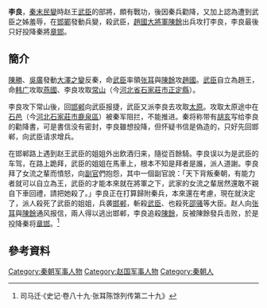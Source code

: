 '''李良'''，[[秦末民變|秦末民變]]時赵王[[武臣|武臣]]的部將，頗有戰功，後因秦兵勸降，又加上認為遭到武臣之姊羞辱，在[[邯鄲|邯鄲]]發動兵變，殺武臣，[[趙國|趙國]][[大將軍_(東亞)|大將軍]][[陳餘|陳餘]]出兵攻打李良，李良最後只好投降秦將[[章邯|章邯]]。

==簡介==
[[陳勝|陳勝]]、[[吳廣|吳廣]]發動[[大澤之變|大澤之變]]反秦，命[[武臣|武臣]]率領[[张耳|张耳]]與[[陳餘|陳餘]]攻[[趙國|趙國]]。[[武臣|武臣]]自立為趙王，命[[韩广|韩广]]攻取[[燕國|燕國]]、李良攻取[[常山|常山]]（今[[河北省|河北省]][[石家莊市|石家莊市]][[正定縣|正定縣]]）。

李良攻下常山後，回[[邯郸|邯郸]]向武臣报捷，武臣又派李良去攻取[[太原|太原]]。攻取太原途中在[[石邑|石邑]]（今[[河北|河北]][[石家莊市|石家莊市]][[鹿泉區|鹿泉區]]）被秦军阻拦，不能推进。秦将称带有[[胡亥|胡亥]]写给李良的勸降書，可是書信没有密封，李良雖想投降，但怀疑书信是偽造的，只好先回邯郸，向武臣请求增兵。

在邯郸路上遇到赵王武臣的姐姐外出飲酒归来，隨從百餘騎。李良误以为是武臣的车驾，在路上跪拜，武臣的姐姐在馬車上，根本不知是拜者是誰，派人道謝。李良拜了女流之輩而憤怒，向[[副官|副官]]們抱怨，其中一個副官說：「天下背叛秦朝，有能力者就可以自立為王，武臣的才能本來就在將軍之下，武家的女流之輩居然還敢不親自下車回禮，請把她殺了。」李良正在打算歸附秦兵，本來還在考慮，現在就決定了，派人殺死了武臣的姐姐，兵袭[[邯郸|邯郸]]，斬殺[[武臣|武臣]]、也殺死[[邵骚|邵骚]]等大臣。赵人向[[张耳|张耳]]與[[陳餘|陳餘]]通风报信，兩人得以逃出邯郸，李良追殺[[陳餘|陳餘]]，反被陳餘發兵击败，於是投降秦将[[章邯|章邯]]。<ref>司马迁·《史记·卷八十九·张耳陈馀列传第二十九》</ref>

==參考資料==
{{reflist}}

{{秦末汉初人物}}
[[Category:秦朝军事人物|Category:秦朝军事人物]]
[[Category:赵国军事人物|Category:赵国军事人物]]
[[Category:秦朝人|Category:秦朝人]]